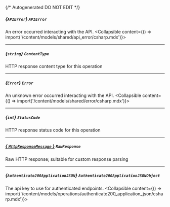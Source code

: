 {/* Autogenerated DO NOT EDIT  */}

##### *{`APIError`}* `APIError`
An error occurred interacting with the API.
<Collapsible content={() => import('/content/models/shared/api_error/csharp.mdx')}>
</Collapsible>

---
##### *{`string`}* `ContentType`
HTTP response content type for this operation

---
##### *{`Error`}* `Error`
An unknown error occurred interacting with the API.
<Collapsible content={() => import('/content/models/shared/error/csharp.mdx')}>
</Collapsible>

---
##### *{`int`}* `StatusCode`
HTTP response status code for this operation

---
##### [*{ `HttpResponseMessage` }*](https://learn.microsoft.com/en-us/dotnet/api/system.net.http.httpresponsemessage?view=net-5.0) `RawResponse`
Raw HTTP response; suitable for custom response parsing

---
##### *{`Authenticate200ApplicationJSON`}* `Authenticate200ApplicationJSONObject`
The api key to use for authenticated endpoints.
<Collapsible content={() => import('/content/models/operations/authenticate200_application_json/csharp.mdx')}>
</Collapsible>

